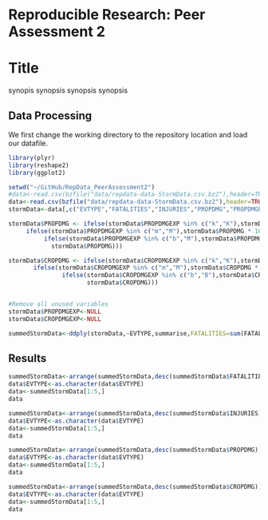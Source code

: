 # Reproducible Research: Peer Assessment 2
# Title

synopis synopsis
synopsis synopsis

## Data Processing
We first change the working directory to the repository location and load our datafile.

```r
library(plyr)
library(reshape2)
library(ggplot2)

setwd("~/GitHub/RepData_PeerAssessment2")
#data<-read.csv(bzfile("data/repdata-data-StormData.csv.bz2"),header=TRUE, nrows=200000)
data<-read.csv(bzfile("data/repdata-data-StormData.csv.bz2"),header=TRUE, nrows=300000)
stormData<-data[,c("EVTYPE","FATALITIES","INJURIES","PROPDMG","PROPDMGEXP","CROPDMG","CROPDMGEXP")]

stormData$PROPDMG <- ifelse(stormData$PROPDMGEXP %in% c("k","K"),stormData$PROPDMG * 1000,    
     ifelse(stormData$PROPDMGEXP %in% c("m","M"),stormData$PROPDMG * 1000000,
          ifelse(stormData$PROPDMGEXP %in% c("b","M"),stormData$PROPDMG * 1000000000,  
            stormData$PROPDMG))) 

stormData$CROPDMG <- ifelse(stormData$CROPDMGEXP %in% c("k","K"),stormData$CROPDMG * 1000,
       ifelse(stormData$CROPDMGEXP %in% c("m","M"),stormData$CROPDMG * 1000000,
               ifelse(stormData$CROPDMGEXP %in% c("b","B"),stormData$CROPDMG * 1000000000,
                      stormData$CROPDMG)))


#Remove all unused variables
stormData$PROPDMGEXP<-NULL
stormData$CROPDMGEXP<-NULL

summedStormData<-ddply(stormData,~EVTYPE,summarise,FATALITIES=sum(FATALITIES),INJURIES=sum(INJURIES), PROPDMG=sum(PROPDMG),CROPDMG=sum(CROPDMG))

```

## Results
```r

summedStormData<-arrange(summedStormData,desc(summedStormData$FATALITIES))
data$EVTYPE<-as.character(data$EVTYPE)
data<-summedStormData[1:5,]
data

summedStormData<-arrange(summedStormData,desc(summedStormData$INJURIES))
data$EVTYPE<-as.character(data$EVTYPE)
data<-summedStormData[1:5,]
data

summedStormData<-arrange(summedStormData,desc(summedStormData$PROPDMG))
data$EVTYPE<-as.character(data$EVTYPE)
data<-summedStormData[1:5,]
data

summedStormData<-arrange(summedStormData,desc(summedStormData$CROPDMG))
data$EVTYPE<-as.character(data$EVTYPE)
data<-summedStormData[1:5,]
data

```

